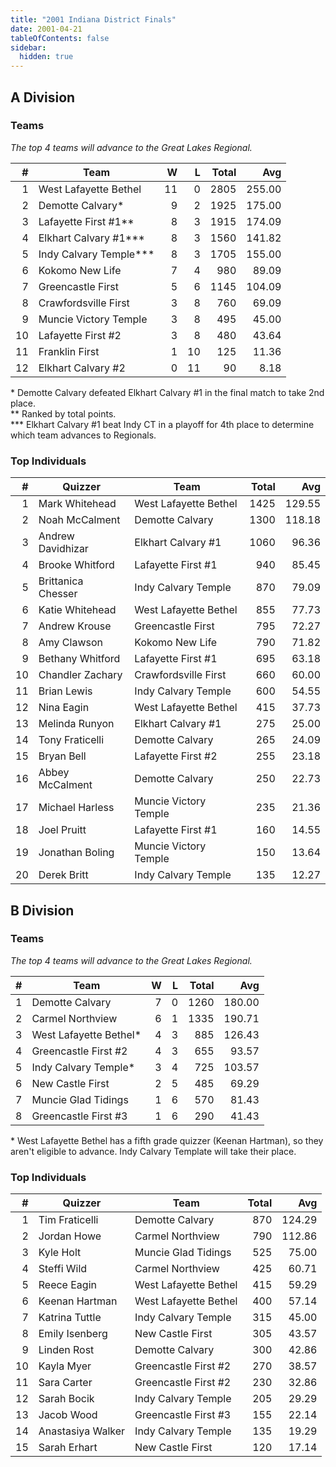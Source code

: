 ```yaml
---
title: "2001 Indiana District Finals"
date: 2001-04-21
tableOfContents: false
sidebar:
  hidden: true
---
```


## A Division

### Teams

*The top 4 teams will advance to the Great Lakes Regional.*

|    # | Team                   |    W |    L | Total |    Avg |
| ---: | ---------------------- | ---: | ---: | ----: | -----: |
|    1 | West Lafayette Bethel  |   11 |    0 |  2805 | 255.00 |
|    2 | Demotte Calvary*       |    9 |    2 |  1925 | 175.00 |
|    3 | Lafayette First #1**   |    8 |    3 |  1915 | 174.09 |
|    4 | Elkhart Calvary #1***  |    8 |    3 |  1560 | 141.82 |
|    5 | Indy Calvary Temple*** |    8 |    3 |  1705 | 155.00 |
|    6 | Kokomo New Life        |    7 |    4 |   980 |  89.09 |
|    7 | Greencastle First      |    5 |    6 |  1145 | 104.09 |
|    8 | Crawfordsville First   |    3 |    8 |   760 |  69.09 |
|    9 | Muncie Victory Temple  |    3 |    8 |   495 |  45.00 |
|   10 | Lafayette First #2     |    3 |    8 |   480 |  43.64 |
|   11 | Franklin First         |    1 |   10 |   125 |  11.36 |
|   12 | Elkhart Calvary #2     |    0 |   11 |    90 |   8.18 |

\* Demotte Calvary defeated Elkhart Calvary #1 in the final match to take 2nd place.\
\*\* Ranked by total points.\
\*\*\* Elkhart Calvary #1 beat Indy CT in a playoff for 4th place to determine which team advances to Regionals.

### Top Individuals

|    # | Quizzer            | Team                  | Total |    Avg |
| ---: | ------------------ | --------------------- | ----: | -----: |
|    1 | Mark Whitehead     | West Lafayette Bethel |  1425 | 129.55 |
|    2 | Noah McCalment     | Demotte Calvary       |  1300 | 118.18 |
|    3 | Andrew Davidhizar  | Elkhart Calvary #1    |  1060 |  96.36 |
|    4 | Brooke Whitford    | Lafayette First #1    |   940 |  85.45 |
|    5 | Brittanica Chesser | Indy Calvary Temple   |   870 |  79.09 |
|    6 | Katie Whitehead    | West Lafayette Bethel |   855 |  77.73 |
|    7 | Andrew Krouse      | Greencastle First     |   795 |  72.27 |
|    8 | Amy Clawson        | Kokomo New Life       |   790 |  71.82 |
|    9 | Bethany Whitford   | Lafayette First #1    |   695 |  63.18 |
|   10 | Chandler Zachary   | Crawfordsville First  |   660 |  60.00 |
|   11 | Brian Lewis        | Indy Calvary Temple   |   600 |  54.55 |
|   12 | Nina Eagin         | West Lafayette Bethel |   415 |  37.73 |
|   13 | Melinda Runyon     | Elkhart Calvary #1    |   275 |  25.00 |
|   14 | Tony Fraticelli    | Demotte Calvary       |   265 |  24.09 |
|   15 | Bryan Bell         | Lafayette First #2    |   255 |  23.18 |
|   16 | Abbey McCalment    | Demotte Calvary       |   250 |  22.73 |
|   17 | Michael Harless    | Muncie Victory Temple |   235 |  21.36 |
|   18 | Joel Pruitt        | Lafayette First #1    |   160 |  14.55 |
|   19 | Jonathan Boling    | Muncie Victory Temple |   150 |  13.64 |
|   20 | Derek Britt        | Indy Calvary Temple   |   135 |  12.27 |

## B Division

### Teams

*The top 4 teams will advance to the Great Lakes Regional.*

|    # | Team                   |    W |    L | Total |    Avg |
| ---: | ---------------------- | ---: | ---: | ----: | -----: |
|    1 | Demotte Calvary        |    7 |    0 |  1260 | 180.00 |
|    2 | Carmel Northview       |    6 |    1 |  1335 | 190.71 |
|    3 | West Lafayette Bethel* |    4 |    3 |   885 | 126.43 |
|    4 | Greencastle First #2   |    4 |    3 |   655 |  93.57 |
|    5 | Indy Calvary Temple*   |    3 |    4 |   725 | 103.57 |
|    6 | New Castle First       |    2 |    5 |   485 |  69.29 |
|    7 | Muncie Glad Tidings    |    1 |    6 |   570 |  81.43 |
|    8 | Greencastle First #3   |    1 |    6 |   290 |  41.43 |

\* West Lafayette Bethel has a fifth grade quizzer (Keenan Hartman), so they aren't eligible to advance. Indy Calvary Template will take their place.

### Top Individuals

|    # | Quizzer           | Team                  | Total |    Avg |
| ---: | ----------------- | --------------------- | ----: | -----: |
|    1 | Tim Fraticelli    | Demotte Calvary       |   870 | 124.29 |
|    2 | Jordan Howe       | Carmel Northview      |   790 | 112.86 |
|    3 | Kyle Holt         | Muncie Glad Tidings   |   525 |  75.00 |
|    4 | Steffi Wild       | Carmel Northview      |   425 |  60.71 |
|    5 | Reece Eagin       | West Lafayette Bethel |   415 |  59.29 |
|    6 | Keenan Hartman    | West Lafayette Bethel |   400 |  57.14 |
|    7 | Katrina Tuttle    | Indy Calvary Temple   |   315 |  45.00 |
|    8 | Emily Isenberg    | New Castle First      |   305 |  43.57 |
|    9 | Linden Rost       | Demotte Calvary       |   300 |  42.86 |
|   10 | Kayla Myer        | Greencastle First #2  |   270 |  38.57 |
|   11 | Sara Carter       | Greencastle First #2  |   230 |  32.86 |
|   12 | Sarah Bocik       | Indy Calvary Temple   |   205 |  29.29 |
|   13 | Jacob Wood        | Greencastle First #3  |   155 |  22.14 |
|   14 | Anastasiya Walker | Indy Calvary Temple   |   135 |  19.29 |
|   15 | Sarah Erhart      | New Castle First      |   120 |  17.14 |

